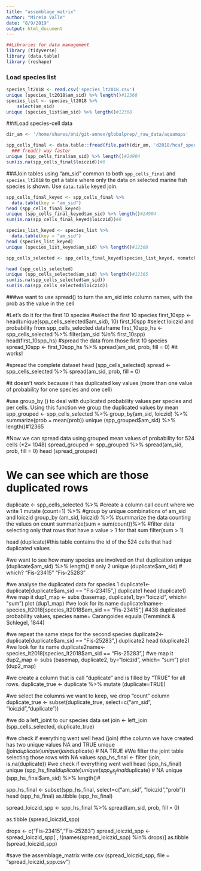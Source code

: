 ```yaml
---
title: "assemblage_matrix"
author: "Mireia Valle"
date: "8/9/2019"
output: html_document
---
```


```r
##Libraries for data management
library (tidyverse) 
library (data.table)
library (reshape)
```

### Load species list 
```r
species_lt2018 <- read.csv('species_lt2018.csv')
unique (species_lt2018$am_sid) %>% length()#12368
species_list <- species_lt2018 %>%
    select(am_sid)
unique (species_list$am_sid) %>% length()#12368
```
###Load species-cell data
```r
dir_am <- '/home/shares/ohi/git-annex/globalprep/_raw_data/aquamaps'

spp_cells_final <- data.table::fread(file.path(dir_am, 'd2018/hcaf_species_native_ver0816c_fixed.csv'))
  ### fread() way faster
unique (spp_cells_final$am_sid) %>% length()#24904
sum(is.na(spp_cells_final$loiczid))#0
```
###Join tables using "am_sid" common to both `spp_cells_final` and `species_lt2018` to get a table where only the data on selected marine fish species is shown. Use `data.table` keyed join.

```r
spp_cells_final_keyed <- spp_cells_final %>%
  data.table(key = "am_sid")
head (spp_cells_final_keyed)
unique (spp_cells_final_keyed$am_sid) %>% length()#24904
sum(is.na(spp_cells_final_keyed$loiczid))#0

species_list_keyed <- species_list %>%
  data.table(key = "am_sid")
head (species_list_keyed)
unique (species_list_keyed$am_sid) %>% length()#12368

spp_cells_selected <- spp_cells_final_keyed[species_list_keyed, nomatch = 0]

head (spp_cells_selected)
unique (spp_cells_selected$am_sid) %>% length()#12365
sum(is.na(spp_cells_selected$am_sid))
sum(is.na(spp_cells_selected$loiczid))
```

###we want to use spread() to turn the am_sid into column names, with the prob as the value in the cell

#Let's do it for the first 10 species
#select the first 10 species
first_10spp <- head(unique(spp_cells_selected$am_sid), 10)
first_10spp
#select loiczid and probability from spp_cells_selected dataframe
first_10spp_hs <- spp_cells_selected %>% filter(am_sid %in% first_10spp)
head(first_10spp_hs)
#spread the data from those first 10 species
spread_10spp <- first_10spp_hs %>%
    spread(am_sid, prob, fill = 0)
#it works!

#spread the complete dataset 
head (spp_cells_selected)
spread <- spp_cells_selected %>%
    spread(am_sid, prob, fill = 0)
    
#it doesn't work because it has duplicated key values (more than one value of probability for one species and one cell)

#use group_by () to deal with duplicated probability values per species and per cells. Using this function we group the duplicated values by mean
spp_grouped <- spp_cells_selected %>%
  group_by(am_sid, loiczid)  %>%
  summarize(prob = mean(prob))
unique (spp_grouped$am_sid) %>% length()#12365

#Now we can spread data using grouped mean values of probability for 524 cells (*2= 1048)
spread_grouped <- spp_grouped %>%
    spread(am_sid, prob, fill = 0)
head (spread_grouped)

# We can see which are those duplicated rows

duplicate <- spp_cells_selected %>%
#create a column call count where we write 1
mutate (count=1) %>%
#group by unique combinations of am_sid and loiczid
group_by (am_sid, loiczid) %>%
#summarize the data counting the values on count
summarize(sum = sum(count))%>%
#filter data selecting only that rows that have a value > 1 for that sum
filter(sum > 1)

head (duplicate)#this table contains the id of the 524 cells that had duplicated values

#we want to see how many species are involved on that duplication 
unique (duplicate$am_sid) %>% length() 
# only 2
unique (duplicate$am_sid) 
# which? "Fis-23415" "Fis-25283"

#we analyse the duplicated data for species 1
duplicate1<- duplicate[duplicate$am_sid == "Fis-23415",]
duplicate1
head (duplicate1)
#we map it
dup1_map <- subs (basemap, duplicate1, by="loiczid", which= "sum")
plot (dup1_map)
#we look for its name
duplicate1name<- species_lt2018[species_lt2018$am_sid == "Fis-23415",]
#438 duplicated probability values, species name= Carangoides equula (Temminck & Schlegel, 1844)

#we repeat the same steps for the second species
duplicate2<- duplicate[duplicate$am_sid == "Fis-25283",]
duplicate2
head (duplicate2)
#we look for its name
duplicate2name<- species_lt2018[species_lt2018$am_sid == "Fis-25283",]
#we map it
dup2_map <- subs (basemap, duplicate2, by="loiczid", which= "sum")
plot (dup2_map)

#we create a column that is call "duplicate" and is filled by "TRUE" for all rows. 
duplicate_true <- duplicate %>%
mutate (duplicate=TRUE)

#we select the columns we want to keep, we drop "count" column
duplicate_true <- subset(duplicate_true, select=c("am_sid", "loiczid","duplicate"))

#we do a left_joint to our species data set
join <- left_join (spp_cells_selected, duplicate_true)

#we check if everything went well
head (join)
#the column we have created has two unique values NA and TRUE
unique (join$duplicate) %>% length()#2
unique (join$duplicate) # NA TRUE
#We filter the joint table selecting those rows with NA values
spp_hs_final <- filter (join, is.na(duplicate))
#we check if everything went well
head (spp_hs_final)
unique (spp_hs_final$duplicate) %>% length()#1
unique (spp_hs_final$duplicate) # NA
unique (spp_hs_final$am_sid) %>% length()#

spp_hs_final <- subset(spp_hs_final, select=c("am_sid", "loiczid","prob"))
head (spp_hs_final)
as.tibble (spp_hs_final)

spread_loiczid_spp <- spp_hs_final %>%
    spread(am_sid, prob, fill = 0)

as.tibble (spread_loiczid_spp)

drops <- c("Fis-23415","Fis-25283")
spread_loiczid_spp <-spread_loiczid_spp[ , !(names(spread_loiczid_spp) %in% drops)]
as.tibble (spread_loiczid_spp)

#save the assemblage_matrix
write.csv (spread_loiczid_spp, file = "spread_loiczid_spp.csv")

